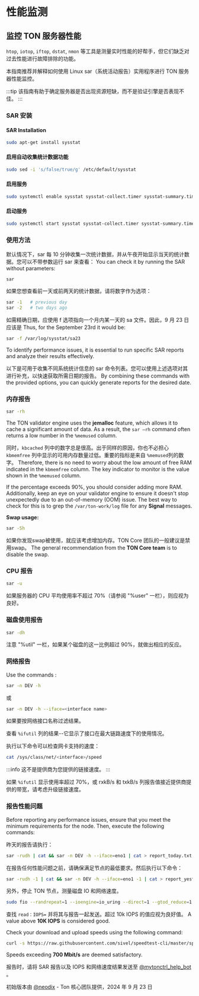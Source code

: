 
# 性能监测

## 监控 TON 服务器性能

`htop`, `iotop`, `iftop`, `dstat`, `nmon` 等工具是测量实时性能的好帮手，但它们缺乏对过去性能进行故障排除的功能。

本指南推荐并解释如何使用 Linux sar（系统活动报告）实用程序进行 TON 服务器性能监控。

:::tip
该指南有助于确定服务器是否出现资源短缺，而不是验证引擎是否表现不佳。
:::

### SAR 安装

#### SAR Installation

```bash
sudo apt-get install sysstat
```

#### 启用自动收集统计数据功能

```bash
sudo sed -i 's/false/true/g' /etc/default/sysstat
```

#### 启用服务

```bash
sudo systemctl enable sysstat sysstat-collect.timer sysstat-summary.timer
```

#### 启动服务

```bash
sudo systemctl start sysstat sysstat-collect.timer sysstat-summary.timer
```

### 使用方法

默认情况下，sar 每 10 分钟收集一次统计数据，并从午夜开始显示当天的统计数据。您可以不带参数运行 sar 来查看： You can check it by running the SAR without parameters:

```bash
sar
```

如果您想查看前一天或前两天的统计数据，请将数字作为选项：

```bash
sar -1   # previous day
sar -2   # two days ago
```

如需精确日期，应使用 f 选项指向一个月内某一天的 sa 文件。因此，9 月 23 日应该是 Thus, for the September 23rd it would be:

```bash
sar -f /var/log/sysstat/sa23
```

To identify performance issues, it is essential to run specific SAR reports and analyze their results effectively.

以下是可用于收集不同系统统计信息的 sar 命令列表。您可以使用上述选项对其进行补充，以快速获取所需日期的报告。 By combining these commands with the provided options, you can quickly generate reports for the desired date.

### 内存报告

```bash
sar -rh
```

The TON validator engine uses the **jemalloc** feature, which allows it to cache a significant amount of data. As a result, the `sar —rh` command often returns a low number in the `%memused` column.

同时，`kbcached` 列中的数字总是很高。出于同样的原因，你也不必担心 `kbmemfree` 列中显示的可用内存数量过低。重要的指标是来自 `%memused`列的数字。 Therefore, there is no need to worry about the low amount of free RAM indicated in the `kbmemfree` column. The key indicator to monitor is the value shown in the `%memused` column.

If the percentage exceeds 90%, you should consider adding more RAM. Additionally, keep an eye on your validator engine to ensure it doesn't stop unexpectedly due to an out-of-memory (OOM) issue. The best way to check for this is to grep the `/var/ton-work/log` file for any **Signal** messages.

**Swap usage:**

```bash
sar -Sh
```

如果你发现swap被使用，就应该考虑增加内存。TON Core 团队的一般建议是禁用swap。 The general recommendation from the **TON Core team** is to disable the swap.

### CPU 报告

```bash
sar -u
```

如果服务器的 CPU 平均使用率不超过 70%（请参阅 "%user" 一栏），则应视为良好。

### 磁盘使用报告

```bash
sar -dh
```

注意 "%util" 一栏，如果某个磁盘的这一比例超过 90%，就做出相应的反应。

### 网络报告

Use the commands :

```bash
sar -n DEV -h
```

或

```bash
sar -n DEV -h --iface=<interface name>
```

如果要按网络接口名称过滤结果。

查看 `%ifutil` 列的结果--它显示了接口在最大链路速度下的使用情况。

执行以下命令可以检查网卡支持的速度：

```bash
cat /sys/class/net/<interface>/speed
```

:::info
这不是提供商为您提供的链接速度。
:::

如果 `%ifutil` 显示使用率超过 70%，或 rxkB/s 和 txkB/s 列报告值接近提供商提供的带宽，请考虑升级链接速度。

### 报告性能问题

Before reporting any performance issues, ensure that you meet the minimum requirements for the node. Then, execute the following commands:

昨天的报告请执行：

```bash
sar -rudh | cat && sar -n DEV -h --iface=eno1 | cat > report_today.txt
```

在报告任何性能问题之前，请确保满足节点的最低要求。然后执行以下命令：

```bash
sar -rudh -1 | cat && sar -n DEV -h --iface=eno1 -1 | cat > report_yesterday.txt
```

另外，停止 TON 节点，测量磁盘 IO 和网络速度。

```bash
sudo fio --randrepeat=1 --ioengine=io_uring --direct=1 --gtod_reduce=1 --name=test --filename=/var/ton-work/testfile --bs=4096 --iodepth=1 --size=40G --readwrite=randread --numjobs=1 --group_reporting
```

查找 `read：IOPS=` 并将其与报告一起发送。超过 10k IOPS 的值应视为良好值。 A value above **10K IOPS** is considered good.

Check your download and upload speeds using the following command:

```bash
curl -s https://raw.githubusercontent.com/sivel/speedtest-cli/master/speedtest.py | python3 -
```

Speeds exceeding **700 Mbit/s** are deemed satisfactory.

报告时，请将 SAR 报告以及 IOPS 和网络速度结果发送至 [@mytonctrl_help_bot](https://t.me/mytonctrl_help_bot) 。

初始版本由 [@neodix](https://t.me/neodix) - Ton 核心团队提供，2024 年 9 月 23 日

<Feedback />
